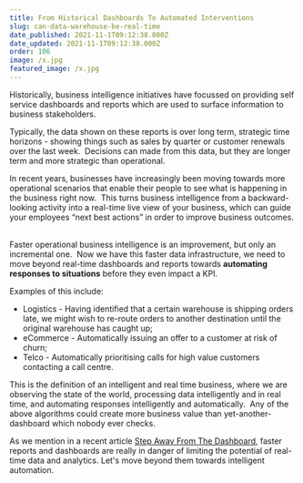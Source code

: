```yaml
---
title: From Historical Dashboards To Automated Interventions
slug: can-data-warehouse-be-real-time
date_published: 2021-11-1T09:12:38.000Z
date_updated: 2021-11-1T09:12:38.000Z
order: 106
image: /x.jpg
featured_image: /x.jpg
---
```


Historically, business intelligence initiatives have focussed on providing self service dashboards and reports which are used to surface information to business stakeholders. 

Typically, the data shown on these reports is over long term, strategic time horizons - showing things such as sales by quarter or customer renewals over the last week.  Decisions can made from this data, but they are longer term and more strategic than operational.  

In recent years, businesses have increasingly been moving towards more operational scenarios that enable their people to see what is happening in the business right now.  This turns business intelligence from a backward-looking activity into a real-time live view of your business, which can guide your employees “next best actions” in order to improve business outcomes.  

Faster operational business intelligence is an improvement, but only an incremental one.  Now we have this faster data infrastructure, we need to move beyond real-time dashboards and reports towards **automating responses to situations** before they even impact a KPI.  

Examples of this include:

- Logistics - Having identified that a certain warehouse is shipping orders late, we might wish to re-route orders to another destination until the original warehouse has caught up;
- eCommerce - Automatically issuing an offer to a customer at risk of churn;
- Telco - Automatically prioritising calls for high value customers contacting a call centre.

This is the definition of an intelligent and real time business, where we are observing the state of the world, processing data intelligently and in real time, and automating responses intelligently and automatically.  Any of the above algorithms could create more business value than yet-another-dashboard which nobody ever checks.  

As we mention in a recent article [Step Away From The Dashboard](/step-away-from-the-dashboard/), faster reports and dashboards are really in danger of limiting the potential of real-time data and analytics.  Let's move beyond them towards intelligent automation.     
